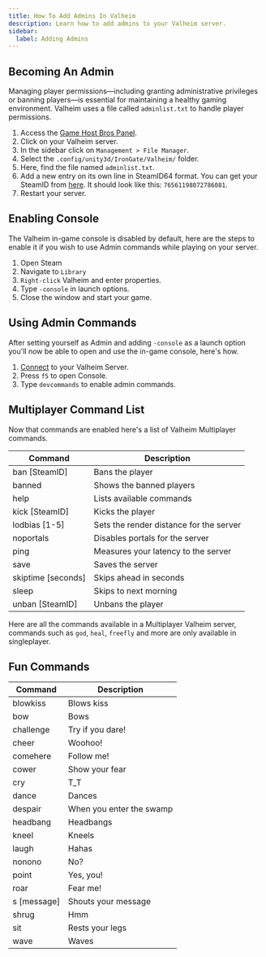 ```yaml
---
title: How To Add Admins In Valheim
description: Learn how to add admins to your Valheim server.
sidebar:
  label: Adding Admins
---
```



## Becoming An Admin

Managing player permissions—including granting administrative privileges or banning players—is essential for maintaining a healthy gaming environment. Valheim uses a file called `adminlist.txt` to handle player permissions.

1. Access the [Game Host Bros Panel](https://panel.gamehostbros.com/).
2. Click on your Valheim server.
3. In the sidebar click on `Management > File Manager`.
4. Select the `.config/unity3d/IronGate/Valheim/` folder.
5. Here, find the file named `adminlist.txt`.
6. Add a new entry on its own line in SteamID64 format. You can get your SteamID from [here](https://steamid.io/). It should look like this: `76561198072786081`.
7. Restart your server.

## Enabling Console

The Valheim in-game console is disabled by default, here are the steps to enable it if you wish to use Admin commands while playing on your server.

1. Open Steam
2. Navigate to `Library`
3. `Right-click` Valheim and enter properties.
4. Type `-console` in launch options.
5. Close the window and start your game.

## Using Admin Commands

After setting yourself as Admin and adding `-console` as a launch option you'll now be able to open and use the in-game console, here's how.

1. [Connect](https://guides.gamehostbros.com/games/valheim/connect-to-your-server/) to your Valheim Server.
2. Press `f5` to open Console.
3. Type `devcommands` to enable admin commands.

## Multiplayer Command List

Now that commands are enabled here's a list of Valheim Multiplayer commands.

| Command                     | Description                                    |
|-----------------------------|------------------------------------------------|
| ban [SteamID]        | Bans the player                                |
| banned                      | Shows the banned players                       |
| help                        | Lists available commands                       |
| kick [SteamID]       | Kicks the player                               |
| lodbias [1-5]               | Sets the render distance for the server        |
| noportals                   | Disables portals for the server                |
| ping                        | Measures your latency to the server            |
| save                        | Saves the server                               |
| skiptime [seconds]          | Skips ahead in seconds                         |
| sleep                       | Skips to next morning                          |
| unban [SteamID]      | Unbans the player                              |


Here are all the commands available in a Multiplayer Valheim server, commands such as `god`, `heal`, `freefly` and more are only available in singleplayer.

## Fun Commands

| Command           | Description                     |
|-------------------|---------------------------------|
| blowkiss          | Blows kiss                      |
| bow               | Bows                            |
| challenge         | Try if you dare!                |
| cheer             | Woohoo!                         |
| comehere          | Follow me!                      |
| cower             | Show your fear                  |
| cry               | T_T                             |
| dance             | Dances                          |
| despair           | When you enter the swamp        |
| headbang          | Headbangs                       |
| kneel             | Kneels                          |
| laugh             | Hahas                           |
| nonono            | No?                             |
| point             | Yes, you!                       |
| roar              | Fear me!                        |
| s [message]       | Shouts your message             |
| shrug             | Hmm                             |
| sit               | Rests your legs                 |
| wave              | Waves                           |

